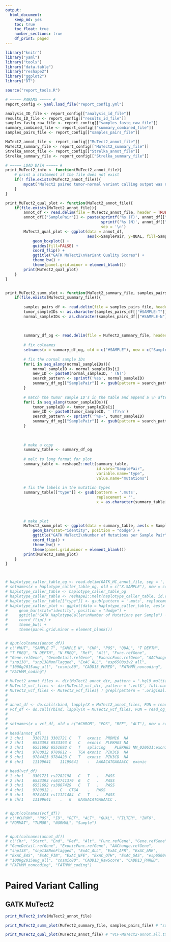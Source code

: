 ```yaml
---
output: 
  html_document: 
    keep_md: yes
    toc: true
    toc_float: true
    number_sections: true
    df_print: paged
---
```

<!-- Report with GATK MuTect2 other paired tumor-normal variant calling stats -->
```r
library("knitr")
library("yaml")
library("tools")
library("data.table")
library("reshape2")
library("ggplot2")
library("DT")

source("report_tools.R")

# ~~~~~ PARAMS ~~~~~ # 
report_config <- yaml.load_file("report_config.yml")

analysis_ID_file <- report_config[["analysis_id_file"]]
results_ID_file <- report_config[["results_id_file"]]
samples_fastq_raw_file <- report_config[["samples_fastq_raw_file"]]
summary_combined_file <- report_config[["summary_combined_file"]]
samples_pairs_file <- report_config[["samples_pairs_file"]]

MuTect2_annot_file <- report_config[["MuTect2_annot_file"]]
MuTect2_summary_file <- report_config[["MuTect2_summary_file"]]
Strelka_annot_file <- report_config[["Strelka_annot_file"]]
Strelka_summary_file <- report_config[["Strelka_summary_file"]]
```

```r
# ~~~~~ LOAD DATA ~~~~~ # 
print_MuTect2_info <- function(MuTect2_annot_file){
    # print a statement if the file does not exist
    if(! file.exists(MuTect2_annot_file)){
        mycat('MuTect2 paired tumor-normal variant calling output was not found for this analysis.')
    }
}

print_MuTect2_qual_plot <- function(MuTect2_annot_file){
    if(file.exists(MuTect2_annot_file)){
        annot_df <- read.delim(file = MuTect2_annot_file, header = TRUE, sep = '\t', check.names = FALSE)
        annot_df[["SamplePair"]] <- paste(sprintf('%s (T)', annot_df[["SAMPLE T"]]), 
                                          sprintf('%s (N)', annot_df[["SAMPLE N"]]),
                                          sep = '\n')
        MuTect2_qual_plot <- ggplot(data = annot_df, 
                                    aes(x=SamplePair, y=QUAL, fill=SamplePair)) + 
            geom_boxplot() + 
            guides(fill=FALSE) + 
            coord_flip() + 
            ggtitle("GATK MuTect2\nVariant Quality Scores") + 
            theme_bw() +
            theme(panel.grid.minor = element_blank())
        print(MuTect2_qual_plot)
    }
}


print_MuTect2_summ_plot <- function(MuTect2_summary_file, samples_pairs_file){
    if(file.exists(MuTect2_summary_file)){
        
        samples_pairs_df <- read.delim(file = samples_pairs_file, header = TRUE, sep = ',', check.names = FALSE)
        tumor_sampleIDs <- as.character(samples_pairs_df[["#SAMPLE-T"]])
        normal_sampleIDs <- as.character(samples_pairs_df[["#SAMPLE-N"]])
        
        
        
        summary_df_og <- read.delim(file = MuTect2_summary_file, header = TRUE, sep = ',', check.names = FALSE)
        
        # fix colnames
        setnames(x = summary_df_og, old = c("#SAMPLE"), new = c("SamplePair"))
        
        # fix the normal sample IDs
        for(i in seq_along(normal_sampleIDs)){
            normal_sampleID <- normal_sampleIDs[i]
            new_ID <- paste0(normal_sampleID, ' (N)')
            search_pattern <- sprintf('%s$', normal_sampleID)
            summary_df_og[["SamplePair"]] <- gsub(pattern = search_pattern, replacement = new_ID, x = as.character(summary_df_og[["SamplePair"]]))
        }
        
        # match the tumor sample ID's in the table and append a \n after them
        for(i in seq_along(tumor_sampleIDs)){
            tumor_sampleID <- tumor_sampleIDs[i]
            new_ID <- paste0(tumor_sampleID, ' (T)\n')
            search_pattern <- sprintf('^%s-', tumor_sampleID)
            summary_df_og[["SamplePair"]] <- gsub(pattern = search_pattern, replacement = new_ID, x = as.character(summary_df_og[["SamplePair"]]))
        }
        
        
        
        # make a copy
        summary_table <- summary_df_og
        
        # melt to long format for plot
        summary_table <- reshape2::melt(summary_table, 
                                        id.vars="SamplePair",
                                        variable.name="type",
                                        value.name="mutations")
        
        # fix the labels in the mutation types
        summary_table[["type"]] <- gsub(pattern = '.muts', 
                                        replacement = '', 
                                        x = as.character(summary_table[["type"]]))
        
        
        
        # make plot
        MuTect2_summ_plot <- ggplot(data = summary_table, aes(x = SamplePair, y = mutations, fill = type)) + 
            geom_bar(stat="identity", position = "dodge") +
            ggtitle("GATK MuTect2\nNumber of Mutations per Sample Pair") +
            coord_flip() +
            theme_bw() +
            theme(panel.grid.minor = element_blank())
        print(MuTect2_summ_plot)
    }
}



# haplotype_caller_table_og <- read.delim(GATK_HC_annot_file, sep = ',')
# setnames(x = haplotype_caller_table_og, old = c("X.SAMPLE"), new = c("sample"))
# haplotype_caller_table <- haplotype_caller_table_og
# haplotype_caller_table <- reshape2::melt(haplotype_caller_table, id.vars="sample",variable.name="type",value.name="mutations")
# haplotype_caller_table[["type"]] <- gsub(pattern = '.muts', replacement = '', x = as.character(haplotype_caller_table[["type"]]))
# haplotype_caller_plot <- ggplot(data = haplotype_caller_table, aes(x = sample, y = mutations, fill = type)) + 
#     geom_bar(stat="identity", position = "dodge") + 
#     ggtitle("GATK HaplotypeCaller\nNumber of Mutations per Sample") + 
#     coord_flip() + 
#     theme_bw() +
#     theme(panel.grid.minor = element_blank())


# dput(colnames(annot_df))
# c("#MUT", "SAMPLE T", "SAMPLE N", "CHR", "POS", "QUAL", "T DEPTH", 
# "T FREQ", "N DEPTH", "N FREQ", "Ref", "Alt", "Func.refGene", 
# "Gene.refGene", "GeneDetail.refGene", "ExonicFunc.refGene", "AAChange.refGene", 
# "snp138", "snp138NonFlagged", "ExAC_ALL", "esp6500siv2_all", 
# "1000g2015aug_all", "cosmic80", "CADD13_PHRED", "FATHMM_noncoding", 
# "FATHMM_coding")

# MuTect2_annot_files <- dir(MuTect2_annot_dir, pattern = ".hg19_multianno.txt$", full.names = TRUE)
# MuTect2_vcf_files <- dir(MuTect2_vcf_dir, pattern = '.vcf$', full.names = TRUE)
# MuTect2_vcf_files <- MuTect2_vcf_files[ ! grepl(pattern = '.original.vcf', x = MuTect2_vcf_files) ]
# 
# 
# annot_df <- do.call(rbind, lapply(X = MuTect2_annot_files, FUN = read_ANNOVAR))
# vcf_df <- do.call(rbind, lapply(X = MuTect2_vcf_files, FUN = read_og_vcf))
# 
# 
# setnames(x = vcf_df, old = c("#CHROM", "POS", "REF", "ALT"), new = c("Chr", "Start","Ref", "Alt"))
# 
# head(annot_df)
# 1	chr1	3301721	3301721	C	T	exonic	PRDM16	NA	
# 2	chr1	6533393	6533393	G	C	exonic	PLEKHG5	NA	
# 3	chr1	6551692	6551692	C	T	splicing	PLEKHG5	NM_020631:exon1:UTR5	
# 4	chr1	9780812	9780812	-	TGA	exonic	PIK3CD	NA	
# 5	chr1	9784423	9784423	C	T	exonic	PIK3CD	NA	
# 6	chr1	11199641	11199641	-	AAGACATGAGAACC	exonic

# head(vcf_df)
# 1	chr1	3301721	rs2282198	C	T	.	PASS	
# 2	chr1	6533393	rs61741379	G	C	.	PASS	
# 3	chr1	6551692	rs3007429	C	T	.	PASS	
# 4	chr1	9780812	.	C	CTGA	.	PASS	
# 5	chr1	9784423	rs11121484	C	T	.	PASS	
# 6	chr1	11199641	.	G	GAAGACATGAGAACC	.


# dput(colnames(vcf_df))
# c("#CHROM", "POS", "ID", "REF", "ALT", "QUAL", "FILTER", "INFO", 
# "FORMAT", "TUMOR", "NORMAL", "Sample")


# dput(colnames(annot_df))
# c("Chr", "Start", "End", "Ref", "Alt", "Func.refGene", "Gene.refGene", 
# "GeneDetail.refGene", "ExonicFunc.refGene", "AAChange.refGene", 
# "snp138", "snp138NonFlagged", "ExAC_ALL", "ExAC_AFR", "ExAC_AMR", 
# "ExAC_EAS", "ExAC_FIN", "ExAC_NFE", "ExAC_OTH", "ExAC_SAS", "esp6500siv2_all", 
# "1000g2015aug_all", "cosmic80", "CADD13_RawScore", "CADD13_PHRED", 
# "FATHMM_noncoding", "FATHMM_coding")

```

# Paired Variant Calling

## GATK MuTect2

```r
print_MuTect2_info(MuTect2_annot_file)
```

```r
print_MuTect2_summ_plot(MuTect2_summary_file, samples_pairs_file) # "summary.VCF-MuTect2-annot.csv"
```

```r
print_MuTect2_qual_plot(MuTect2_annot_file) # "VCF-MuTect2-annot.all.txt"
```
